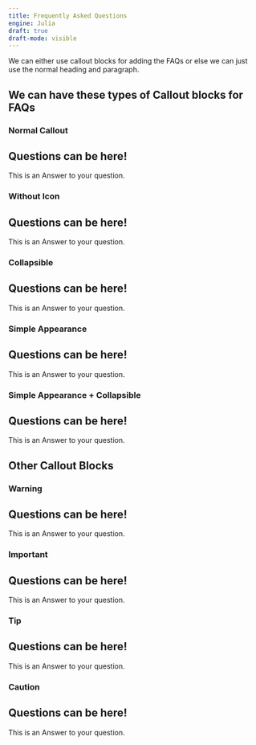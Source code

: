 ```yaml
---
title: Frequently Asked Questions
engine: Julia
draft: true
draft-mode: visible
---
```


We can either use callout blocks for adding the FAQs or else we can just use the normal heading and paragraph.

## We can have these types of Callout blocks for FAQs

### Normal Callout
::: {.callout-note}
## Questions can be here!
This is an Answer to your question.
:::

### Without Icon
::: {.callout-note icon=false}
## Questions can be here!
This is an Answer to your question.
:::

### Collapsible
::: {.callout-note icon="false" collapse="true"}
## Questions can be here!
This is an Answer to your question.
:::

### Simple Appearance
::: {.callout-note appearance="simple"}
## Questions can be here!
This is an Answer to your question.
:::

### Simple Appearance + Collapsible
::: {.callout-note icon="false" collapse="true" appearance="simple"}
## Questions can be here!
This is an Answer to your question.
:::


## Other Callout Blocks

### Warning
::: {.callout-warning }
## Questions can be here!
This is an Answer to your question.
:::

### Important
::: {.callout-important }
## Questions can be here!
This is an Answer to your question.
:::

### Tip
::: {.callout-tip }
## Questions can be here!
This is an Answer to your question.
:::

### Caution
::: {.callout-caution }
## Questions can be here!
This is an Answer to your question.
:::